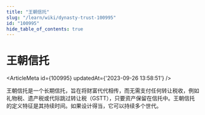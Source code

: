 ```yaml
---
title: "王朝信托"
slug: "/learn/wiki/dynasty-trust-100995"
id: "100995"
hide_table_of_contents: true
---
```



# 王朝信托

<ArticleMeta id={100995} updatedAt={'2023-09-26 13:58:51'} />
<div className='border-solid border-b border-t-0 my-4 border-[var(--ifm-color-gray-300)]' />

王朝信托是一个长期信托，旨在将财富代代相传，而无需支付任何转让税收，例如礼物税、遗产税或代际跳过转让税（GSTT），只要资产保留在信托中。王朝信托的定义特征是其持续时间。如果设计得当，它可以持续多个世代。
